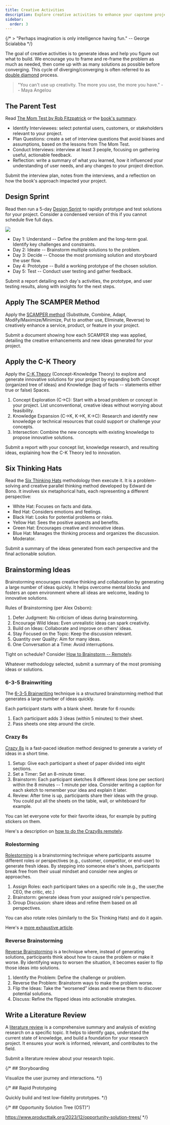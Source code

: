 ```yaml
---
title: Creative Activities
description: Explore creative activities to enhance your capstone project, including design sprints, the SCAMPER method, C-K Theory, Six Thinking Hats, and various brainstorming techniques. Develop innovative solutions and refine your project through structured creativity exercises.
sidebar:
  order: 3
---
```



{/* > "Perhaps imagination is only intelligence having fun." -- George Scialabba */}

The goal of creative activities is to generate ideas and help you figure out what to build. We encourage you to frame and re-frame the problem as much as needed, then come up with as many solutions as possible before converging. This cycle of diverging/converging is often referred to as [double diamond](https://www.designcouncil.org.uk/our-resources/the-double-diamond/) process.

> "You can't use up creativity. The more you use, the more you have." -- Maya Angelou

## The Parent Test

<Badge text="Individual Activity" variant="success" class="mb-6"/>

Read [The Mom Test by Rob Fitzpatrick](https://www.goodreads.com/book/show/52283963-the-mom-test) or the [book's summary](https://durmonski.com/book-summaries/the-mom-test/). 

- Identify Interviewees: select potential users, customers, or stakeholders relevant to your project.
- Plan Questions: create a set of interview questions that avoid biases and assumptions, based on the lessons from The Mom Test.
- Conduct Interviews: interview at least 3 people, focusing on gathering useful, actionable feedback.
- Reflection: write a summary of what you learned, how it influenced your understanding of user needs, and any changes to your project direction.

Submit the interview plan, notes from the interviews, and a reflection on how the book's approach impacted your project.

## Design Sprint

<Badge text="Team Activity" variant="note" class="mb-6" />

Read then run a 5-day [Design Sprint](https://www.thesprintbook.com/the-design-sprint) to rapidly prototype and test solutions for your project. Consider a condensed version of this if you cannot schedule five full days.

![](/src/assets/design-sprint.png)

- Day 1: Understand -- Define the problem and the long-term goal. Identify key challenges and constraints.
- Day 2: Ideate -- Brainstorm multiple solutions to the problem.
- Day 3: Decide -- Choose the most promising solution and storyboard the user flow.
- Day 4: Prototype -- Build a working prototype of the chosen solution.
- Day 5: Test -- Conduct user testing and gather feedback.

Submit a report detailing each day's activities, the prototype, and user testing results, along with insights for the next steps.

## Apply The SCAMPER Method

<Badge text="Individual Activity" variant="success" class="mb-6"/>
<Badge text="Team Activity" variant="note" class="mb-6" />

Apply the [SCAMPER method](https://www.interaction-design.org/literature/article/learn-how-to-use-the-best-ideation-methods-scamper) (Substitute, Combine, Adapt, Modify/Maximize/Minimize, Put to another use, Eliminate, Reverse) to creatively enhance a service, product, or feature in your project.

Submit a document showing how each SCAMPER step was applied, detailing the creative enhancements and new ideas generated for your project.

## Apply the C-K Theory

<Badge text="Individual Activity" variant="success" class="mb-6"/>
<Badge text="Team Activity" variant="note" class="mb-6" />

Apply the [C-K Theory](https://www.ck-theory.org/c-k-theory/?lang=en) (Concept-Knowledge Theory) to explore and generate innovative solutions for your project by expanding both Concept (organized tree of ideas) and Knowledge (bag of facts -- statements either true or false) Spaces.

1. Concept Exploration (C→C): Start with a broad problem or concept in your project. List unconventional, creative ideas without worrying about feasibility. 
2. Knowledge Expansion (C→K, K→K, K→C): Research and identify new knowledge or technical resources that could support or challenge your concepts.
3. Intersection: Combine the new concepts with existing knowledge to propose innovative solutions.

Submit a report with your concept list, knowledge research, and resulting ideas, explaining how the C-K Theory led to innovation.

## Six Thinking Hats

<Badge text="Team Activity" variant="note" class="mb-6" />

Read the [Six Thinking Hats](https://www.atlassian.com/blog/productivity/six-thinking-hats) methodology then execute it. It is a problem-solving and creative parallel thinking method developed by Edward de Bono. It involves six metaphorical hats, each representing a different perspective:

- White Hat: Focuses on facts and data.
- Red Hat: Considers emotions and feelings.
- Black Hat: Looks for potential problems or risks.
- Yellow Hat: Sees the positive aspects and benefits.
- Green Hat: Encourages creative and innovative ideas.
- Blue Hat: Manages the thinking process and organizes the discussion. Moderator.

Submit a summary of the ideas generated from each perspective and the final actionable solution.

## Brainstorming Ideas

<Badge text="Team Activity" variant="note" class="mb-6" />

Brainstorming encourages creative thinking and collaboration by generating a large number of ideas quickly. It helps overcome mental blocks and fosters an open environment where all ideas are welcome, leading to innovative solutions.

Rules of Brainstorming (per Alex Osborn):

1. Defer Judgment: No criticism of ideas during brainstorming.
2. Encourage Wild Ideas: Even unrealistic ideas can spark creativity.
3. Build on Ideas: Collaborate and improve on others' ideas.
4. Stay Focused on the Topic: Keep the discussion relevant.
5. Quantity over Quality: Aim for many ideas.
6. One Conversation at a Time: Avoid interruptions.

Tight on schedule? Consider [How to Brainstorm -- Remotely](https://hbr.org/2020/07/how-to-brainstorm-remotely).

Whatever methodology selected, submit a summary of the most promising ideas or solutions.

### 6-3-5 Brainwriting

The [6-3-5 Brainwriting](https://zapier.com/blog/brainwriting/) technique is a structured brainstorming method that generates a large number of ideas quickly.

Each participant starts with a blank sheet. Iterate for 6 rounds:

1. Each participant adds 3 ideas (within 5 minutes) to their sheet.
2. Pass sheets one step around the circle.

### Crazy 8s

[Crazy 8s](https://blog.prototypr.io/how-to-run-a-crazy-eights-workshop-60d0a67b29a) is a fast-paced ideation method designed to generate a variety of ideas in a short time.

1. Setup: Give each participant a sheet of paper divided into eight sections.
2. Set a Timer: Set an 8-minute timer.
3. Brainstorm: Each participant sketches 8 different ideas (one per section) within the 8 minutes -- 1 minute per idea. Consider writing a caption for each sketch to remember your idea and explain it later.
4. Review: After time is up, participants share their ideas with the group. You could put all the sheets on the table, wall, or whiteboard for example. 

You can let everyone vote for their favorite ideas, for example by putting stickers on them. 

Here's a description on [how to do the Crazy8s remotely](https://uxdesign.cc/how-to-do-crazy-8s-remotely-223d7fbd5e98).

### Rolestorming

[Rolestorming](https://business.tutsplus.com/tutorials/what-is-rolestorming-group-brainstorming-method--cms-27245) is a brainstorming technique where participants assume different roles or perspectives (e.g., customer, competitor, or end-user) to generate fresh ideas. By stepping into someone else's shoes, participants break free from their usual mindset and consider new angles or approaches.

1. Assign Roles: each participant takes on a specific role (e.g., the user,the CEO, the critic, etc.)
2. Brainstorm: generate ideas from your assigned role's perspective.
3. Group Discussion: share ideas and refine them based on all perspectives.

You can also rotate roles (similarly to the Six Thinking Hats) and do it again.

Here's a [more exhaustive article](https://fourweekmba.com/rolestorming/).

### Reverse Brainstorming

[Reverse Brainstorming](https://online.visual-paradigm.com/knowledge/brainstorming/what-is-reverse-brainstorming/) is a technique where, instead of generating solutions, participants think about how to cause the problem or make it worse. By identifying ways to worsen the situation, it becomes easier to flip those ideas into solutions.

1. Identify the Problem: Define the challenge or problem.
2. Reverse the Problem: Brainstorm ways to make the problem worse.
3. Flip the Ideas: Take the “worsened” ideas and reverse them to discover potential solutions.
4. Discuss: Refine the flipped ideas into actionable strategies.

## Write a Literature Review

<Badge text="Individual Activity" variant="success" class="mb-6"/>

A [literature review](https://owl.purdue.edu/owl/research_and_citation/conducting_research/writing_a_literature_review.html) is a comprehensive summary and analysis of existing research on a specific topic. It helps to identify gaps, understand the current state of knowledge, and build a foundation for your research project. It ensures your work is informed, relevant, and contributes to the field.

Submit a literature review about your research topic.

{/* ## Storyboarding

Visualize the user journey and interactions. */}

{/* ## Rapid Prototyping

Quickly build and test low-fidelity prototypes. */}

{/* ## Opportunity Solution Tree (OST)") 

https://www.producttalk.org/2023/12/opportunity-solution-trees/ */}
